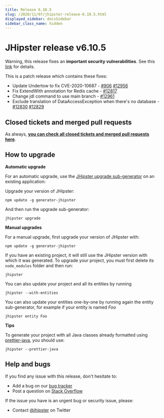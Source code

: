 ```yaml
---
title: Release 6.10.5
slug: /2020/11/07/jhipster-release-6.10.5.html
displayed_sidebar: docsSidebar
sidebar_class_name: hidden
---
```


JHipster release v6.10.5
==================

Warning, this release fixes an **important security vulnerabilities**.
See this [link](https://nvd.nist.gov/vuln/detail/CVE-2020-10687) for details.

This is a patch release which contains these fixes:
- Update Undertow to fix CVE-2020-10687 - [#906](https://github.com/jhipster/jhipster/pull/906) [#12956](https://github.com/jhipster/generator-jhipster/pull/12956)
- Fix ExtendWith annotation for Redis cache - [#12817](https://github.com/jhipster/generator-jhipster/issues/12817)
- Change jdl command to use main branch - [#12961](https://github.com/jhipster/generator-jhipster/pull/12961)
- Exclude translation of DataAccessException when there's no database - [#12830](https://github.com/jhipster/generator-jhipster/pull/12830) [#12829](https://github.com/jhipster/generator-jhipster/pull/12829)


Closed tickets and merged pull requests
------------
As always, __[you can check all closed tickets and merged pull requests here](https://github.com/jhipster/generator-jhipster/issues?q=milestone%3A6.10.5+is%3Aclosed)__.

How to upgrade
------------

**Automatic upgrade**

For an automatic upgrade, use the [JHipster upgrade sub-generator](/upgrading-an-application/) on an existing application:

Upgrade your version of JHipster:

```
npm update -g generator-jhipster
```

And then run the upgrade sub-generator:

```
jhipster upgrade
```

**Manual upgrades**

For a manual upgrade, first upgrade your version of JHipster with:

```
npm update -g generator-jhipster
```

If you have an existing project, it will still use the JHipster version with which it was generated.
To upgrade your project, you must first delete its `node_modules` folder and then run:

```
jhipster
```

You can also update your project and all its entities by running

```
jhipster --with-entities
```

You can also update your entities one-by-one by running again the entity sub-generator, for example if your entity is named _Foo_

```
jhipster entity Foo
```

**Tips**

To generate your project with all Java classes already formatted using [prettier-java](https://github.com/jhipster/prettier-java), you should use:

```
jhipster --prettier-java
```

Help and bugs
--------------

If you find any issue with this release, don't hesitate to:

- Add a bug on our [bug tracker](https://github.com/jhipster/generator-jhipster/issues?state=open)
- Post a question on [Stack Overflow](http://stackoverflow.com/tags/jhipster/info)

If the issue you have is an urgent bug or security issue, please:

- Contact [@jhipster](https://twitter.com/jhipster) on Twitter
